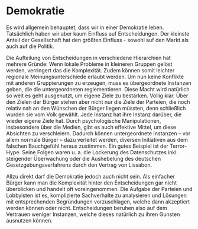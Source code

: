 # Demokratie {#sec-situation-democracy}

Es wird allgemein behauptet, dass wir in einer Demokratie leben.
Tatsächlich haben wir aber kaum Einfluss auf Entscheidungen.
Der kleinste Anteil der Gesellschaft hat den größten Einfluss -
sowohl auf den Markt als auch auf die Politik.

Die Aufteilung von Entscheidungen in verschiedene Hierarchien hat mehrere Gründe:
Wenn lokale Probleme in kleineren Gruppen gelöst werden, verringert das die Komplexität.
Zudem können somit leichter regionale Meinungsunterschiede erlaubt werden.
Um nun keine Konflikte mit anderen Gruppierungen zu erzeugen,
muss es übergeordnete Instanzen geben, die die untergeordneten reglementieren.
Diese Macht wird natürlich so weit es geht ausgenutzt, um eigene Ziele zu bestärken.
Völlig klar.
Über den Zielen der Bürger stehen aber nicht nur die Ziele der Parteien,
die noch relativ nah an den Wünschen der Bürger liegen müssten,
denn schließlich wurden sie vom Volk gewählt.
Jede Instanz hat ihre Instanz darüber, die wieder eigene Ziele hat.
Durch psychologische Manipulationen, insbesondere über die Medien,
gibt es auch effektive Mittel, um diese Absichten zu verschleiern.
Dadurch können untergeordnete Instanzen -- vor allem normale Bürger --
dazu verleitet werden, diversen Initiativen aus dem falschen Bauchgefühl heraus zustimmen.
Ein gutes Beispiel ist der Terror-Hype.
Seine Folgen waren u.&nbsp;a. die Lockerung des Datenschutzes inkl. steigender Überwachung
oder die Aushebelung des deutschen Gesetzgebungsverfahrens durch den Vertrag von Lissabon.

Allzu direkt darf die Demokratie jedoch auch nicht sein.
Als einfacher Bürger kann man die Komplexität hinter den Entscheidungen gar nicht überblicken und handelt oft voreingenommen.
Die Aufgabe der Parteien und Lobbyisten ist es, komplizierte Sachverhalte zu analysieren
und Lösungen mit entsprechenden Begründungen vorzuschlagen, welche dann akzeptiert werden können oder nicht.
Entscheidungen beruhen also auf dem Vertrauen weniger Instanzen, welche dieses natürlich zu ihren Gunsten ausnutzen können.
